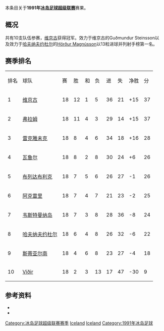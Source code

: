 本条目关于'''1991年[[冰岛足球超级联赛|冰岛足球超级联赛]]'''赛果。

==概况==
共有10支队伍参赛，[[维京古雷克雅维克足球会|维京古]]获得冠军。效力于维京古的Guðmundur Steinsson以及效力于[[哈夫纳夫约杜尔体操俱乐部|哈夫纳夫约杜尔]]的[[Hörður_Magnússon|Hörður Magnússon]]以13粒进球并列射手榜第一名。

==赛季排名==
{| class="wikitable" style="text-align: center;"
|排名||球队||赛||胜||和||负||进||失||净胜||分
|-
|1||[[维京古雷克雅维克足球会|维京古]]||18||12||1||5||36||21||+15||37
|-
|2||[[弗拉姆足球俱乐部|弗拉姆]]||18||11||4||3||29||14||+15||37
|-
|3||[[雷克雅未克足球俱乐部|雷克雅未克]]||18||8||4||6||34||18||+16||28
|-
|4||[[瓦鲁尔足球俱乐部|瓦鲁尔]]||18||8||2||8||30||24||+6||26
|-
|5||[[布列达布利克竞技俱乐部|布列达布利克]]||18||7||5||6||26||27||-1||26
|-
|6||[[阿克雷里竞技俱乐部|阿克雷里]]||18||7||4||7||21||23||-2||25
|-
|7||[[韦斯特曼纳岛竞技俱乐部|韦斯特曼纳岛]]||18||7||3||8||28||36||-8||24
|-
|8||[[哈夫纳夫约杜尔体操俱乐部|哈夫纳夫约杜尔]]||18||6||4||8||26||32||-6||22
|-
|9||[[斯蒂亚尔南足球俱乐部|斯蒂亚尔南]]||18||4||6||8||23||27||-4||18
|-
|10||[[Víðir|Víðir]]||18||2||3||13||17||47||-30||9
|}

==参考资料==
* {{cite web |title=Iceland Final League Tables 1912-1998 |url=http://www.rsssf.com/tablesi/ijshist.html |publisher=[[RSSSF|RSSSF]] |accessdate=2018-06-18 |archive-date=2019-12-25 |archive-url=https://web.archive.org/web/20191225230011/http://rsssf.com/tablesi/ijshist.html |dead-url=no }}
* {{cite web |title=Iceland - Topscorers |url=http://www.rsssf.com/tablesi/ijstops.html |website=www.rsssf.com |publisher=[[RSSSF|RSSSF]] |accessdate=2018-06-18 |archive-date=2019-04-07 |archive-url=https://web.archive.org/web/20190407162501/http://www.rsssf.com/tablesi/ijstops.html |dead-url=no }}

{{冰岛足球超级联赛赛季}}
{{1990–91 in European football (UEFA)}}
{{1991–92 in European football (UEFA)}}


[[Category:冰岛足球超级联赛赛季|Category:冰岛足球超级联赛赛季]]
[[Category:1990年至1991年本土足球联赛|Iceland]] 
[[Category:1991年至1992年本土足球联赛|Iceland]] 
[[Category:1991年冰岛足球|Category:1991年冰岛足球]]